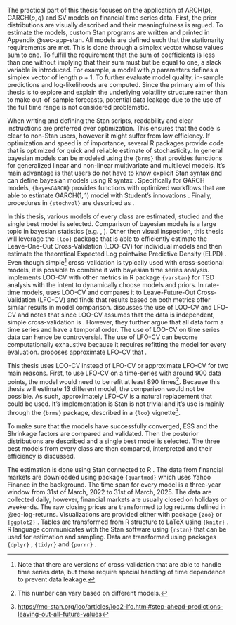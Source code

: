 The practical part of this thesis focuses on the application of ARCH$(p)$, GARCH$(p, q)$ and SV models on financial
time series data. First, the prior distributions are visually described and their meaningfulness is argued. To estimate
the models, custom Stan programs are written and printed in Appendix @sec-app-stan. All models are defined such that
the stationarity requirements are met. This is done through a simplex vector whose values sum to one. To fulfill the
requirement that the sum of coefficients is less than one without implying that their sum must but be equal to one, a
slack variable is introduced. For example, a model with $p$ parameters defines a simplex vector of length $p + 1$. To
further evaluate model quality, in-sample predictions and log-likelihoods are computed. Since the primary aim of this
thesis is to explore and explain the underlying volatility structure rather than to make out-of-sample forecasts,
potential data leakage due to the use of the full time range is not considered problematic.

When writing and defining the Stan scripts, readability and clear instructions are preferred over optimization. This
ensures that the code is clear to non-Stan users, however it might suffer from low efficiency. If optimization and
speed is of importance, several R packages provide code that is optimized for quick and reliable estimate of
stochasticity. In general bayesian models can be modeled using the `{brms}` that provides functions for generalized
linear and non-linear multivariate and multilevel models. It's main advantage is that users do not have to know
explicit Stan syntax and can define bayesian models using R syntax \parencite{Burkner2018_AdvancedBayesianMultilevel}.
Specifically for GARCH models, `{bayesGARCH}` provides functions with optimized workflows that are able to estimate
GARCH$(1, 1)$ model with Student's innovations \parencite{Ardia2008_FinancialRiskManagement}. Finally, procedures in
`{stochvol}` are described as *\enquote{Efficient algorithms for fully Bayesian estimation of stochastic volatility
(SV) models with and without asymmetry (leverage)}* \parencite{HosszejniKastner2021_ModelingUnivariateMultivariate}.

In this thesis, various models of every class are estimated, studied and the single best model is selected. Comparison
of bayesian models is a large topic in bayesian statistics (e.g. \parencite{George2005_BayesianModelSelection},
\parencite{Wasserman2000_BayesianModelSelection}). Other then visual inspection, this thesis will leverage the `{loo}`
package \parencite{YaoEtAl2017_UsingStackingAverage} that is able to efficiently estimate the Leave-One-Out
Cross-Validation (LOO-CV) for individual models and then estimate the theoretical Expected Log pointwise Predictive
Density (ELPD) \parencite{VehtariEtAl2017_PracticalBayesianModel}. Even though simple[^cv] cross-validation is
typically used with cross-sectional models, it is possible to combine it with bayesian time series analysis.
\parencite{MatamorosTorres2020_VarstanPackageBayesian} implements LOO-CV with other metrics in R package `{varstan}`
for TSD analysis with the intent to dynamically choose models and priors. In rate-time models,
\parencite{RuizMaraggiEtAl2022_UsingBayesianLeaveOneOut} uses LOO-CV and compares it to Leave-Future-Out
Cross-Validation (LFO-CV) and finds that results based on both metrics offer similar results in model comparison.
\parencite{GronauWagenmakers2019_RejoinderMoreLimitations} discusses the use of LOO-CV and LFO-CV and notes that since
LOO-CV assumes that the data is independent, simple cross-validation is *\enquote{theoretically unsatisfactory when
applied to time series data}*. However, they further argue that all data form a time series and have a temporal order.
The use of LOO-CV on time series data can hence be controversial. The use of LFO-CV can become computationally
exhaustive because it requires refitting the model for every evaluation.
\parencite{BurknerEtAl2020_ApproximateLeavefutureoutCrossvalidation} proposes approximate LFO-CV that
*\enquote{drastically reduces the computational costs while also providing informative diagnostics about the quality of
the approximation}.*

[^cv]: Note that there are versions of cross-validation that are able to handle time series data, but these
require special handling of time dependence to prevent data leakage.

This thesis uses LOO-CV instead of LFO-CV or approximate LFO-CV for two main reasons. First, to use LFO-CV on a
time-series with around 900 data points, the model would need to be refit at least 890 times[^refit]. Because this
thesis will estimate 13 different model, the comparison would not be possible. As such, approximately LFO-CV is a
natural replacement that could be used. It's implementation is Stan is not trivial and it's use is mainly through the
`{brms}` package, described in a `{loo}` vignette[^vig].

[^refit]: This number can vary based on different models.

[^vig]: [https://mc-stan.org/loo/articles/loo2-lfo.html#step-ahead-predictions-leaving-out-all-future-values](https://mc-stan.org/loo/articles/loo2-lfo.html#step-ahead-predictions-leaving-out-all-future-values)

To make sure that the models have successfully converged, ESS and the Shrinkage factors are compared and validated. Then
the posterior distributions are described and a single best model is selected. The three best models from every class
are then compared, interpreted and their efficiency is discussed.

The estimation is done using Stan \parencite[ver. 2.32.2]{CarpenterEtAl2017_StanProbabilisticProgramming} connected to
R \parencite[ver. 4.4.3]{RCoreTeam2023_LanguageEnvironmentStatistical}. The data from financial markets are downloaded
using package `{quantmod}` \parencite[ver. 0.4.27]{RyanUlrich2025_QuantmodQuantitativeFinancial} which uses Yahoo
Finance in the background. The time span for every model is a three-year window from 31st of March, 2022 to 31st of
March, 2025. The data are collected daily, however, financial markets are usually closed on holidays or weekends. The
raw closing prices are transformed to log returns defined in @eq-log-returns. Visualizations are provided either with
package `{zoo}` \parencite[ver. 1.8.14]{ZeileisGrothendieck2005_ZooS3Infrastructure} or `{ggplot2}`
\parencite[ver. 3.5.2]{Wickham2016_Ggplot2ElegantGraphics}. Tables are transformed from R structure to LaTeX using
`{knitr}` \parencite[ver. 1.50]{Xie2014_KnitrComprehensiveTool}. R language communicates with the Stan software using
`{rstan}` \parencite[ver. 2.32.7]{StanDevelopmentTeam2024_RStanInterfaceStan} that can be used for estimation and
sampling. Data are transformed using packages `{dplyr}` \parencite[ver. 1.1.4]{WickhamEtAl2023_DplyrGrammarData},
`{tidyr}` \parencite[ver. 1.3.1]{WickhamEtAl2024_TidyrTidyMessy} and `{purrr}`
\parencite[ver. 1.0.4]{WickhamHenry2025_PurrrFunctionalProgramming}.
